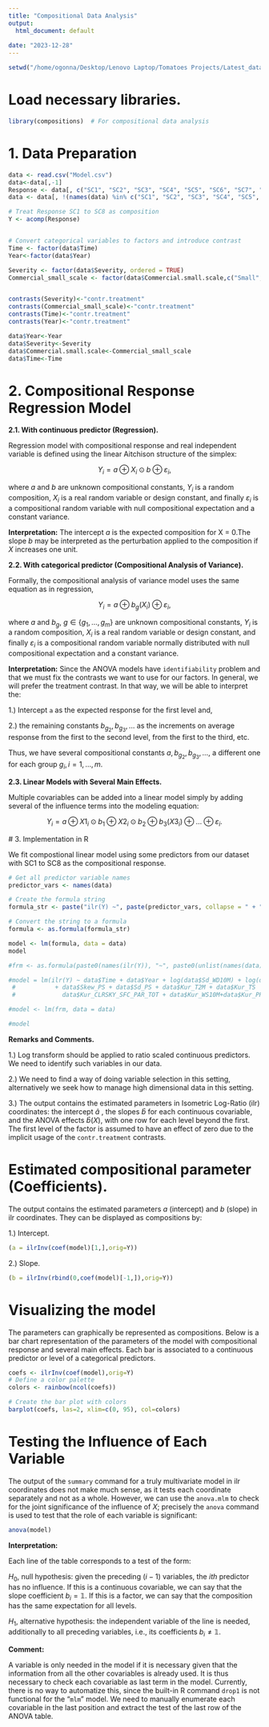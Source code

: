 ```yaml
---
title: "Compositional Data Analysis"
output:
  html_document: default
     
date: "2023-12-28"
---
```


```r
setwd("/home/ogonna/Desktop/Lenovo Laptop/Tomatoes Projects/Latest_data_and_codes")
```



#  Load necessary libraries.
```r
library(compositions)  # For compositional data analysis

```



# 1. Data Preparation
```r
data <- read.csv("Model.csv")
data<-data[,-1]
Response <- data[, c("SC1", "SC2", "SC3", "SC4", "SC5", "SC6", "SC7", "SC8")]
data <- data[, !(names(data) %in% c("SC1", "SC2", "SC3", "SC4", "SC5", "SC6", "SC7", "SC8"))]

# Treat Response SC1 to SC8 as composition
Y <- acomp(Response)


# Convert categorical variables to factors and introduce contrast 
Time <- factor(data$Time)
Year<-factor(data$Year)

Severity <- factor(data$Severity, ordered = TRUE)   
Commercial_small_scale <- factor(data$Commercial.small.scale,c("Small", "Commercial"), ordered = TRUE)


contrasts(Severity)<-"contr.treatment"
contrasts(Commercial_small_scale)<-"contr.treatment"
contrasts(Time)<-"contr.treatment"
contrasts(Year)<-"contr.treatment"

data$Year<-Year
data$Severity<-Severity
data$Commercial.small.scale<-Commercial_small_scale
data$Time<-Time

```


# 2. Compositional Response Regression Model 

**2.1. With continuous predictor (Regression).**

Regression model with compositional response and real independent variable is defined using the linear Aitchison structure of the simplex:

$$Y_i = a \oplus   X_{i} \odot b  \oplus  \varepsilon_{i},$$


where $a$ and $b$ are unknown compositional constants, $Y_i$ is a random composition,
$X_i$ is a real random variable or design constant, and finally $\varepsilon_i$ is a compositional
random variable with null compositional expectation and a constant variance.



**Interpretation:**
The intercept $a$ is the expected composition for X = 0.The slope $b$ may be interpreted as the perturbation applied to the composition if $X$ increases one unit.

**2.2. With categorical predictor (Compositional Analysis of Variance).**

Formally, the compositional analysis of variance model uses the same equation as
in regression,


$$Y_i = a \oplus b_g({X_{i}})  \oplus  \varepsilon_{i},$$


where $a$ and $b_g$, $g\in \{g_1, \dots, g_m\}$ are unknown compositional constants, $Y_i$ is a random composition,
$X_i$ is a real random variable or design constant, and finally $\varepsilon_i$ is a compositional
random variable normally distributed with null compositional expectation and a constant variance.



**Interpretation:**
Since the ANOVA models have `identifiability` problem and that we must fix the contrasts we want to use for our factors. In general, we will prefer the treatment contrast. In that way, we will be able to interpret the:

1.) Intercept `a` as the expected response for the first level and,

2.) the remaining constants $b_{g_2}, b_{g_3}, \dots$ as the increments on average response from the first to the second level, from the first to the third, etc.


Thus, we have several compositional constants $a, b_{g_2}, b_{g_3}, \dots,$ a different one for
each group $g_i, i = 1, \dots, m$.


**2.3. Linear Models with Several Main Effects.**

Multiple covariables can be added into a linear model simply by adding several of
the influence terms into the modeling equation:

$$Y_i = a \oplus  X1_{i} \odot b_1  \oplus  X2_{i} \odot b_2  \oplus b_3({X3_{i}}) \oplus \dots \oplus \varepsilon_{i}.$$

 # 3. Implementation in R
 
 We fit compostional linear model using some predictors from our dataset with SC1 to SC8 as the compositional response.
 
```r
# Get all predictor variable names
predictor_vars <- names(data)

# Create the formula string
formula_str <- paste("ilr(Y) ~", paste(predictor_vars, collapse = " + "))

# Convert the string to a formula
formula <- as.formula(formula_str)

```
 
```r
model <- lm(formula, data = data)
model
```



```r

#frm <- as.formula(paste0(names(ilr(Y)), "~", paste0(unlist(names(data)[1:ncol(data[,-c(6:13)])]), collapse = "+")))

#model = lm(ilr(Y) ~ data$Time + data$Year + log(data$Sd_WD10M) + log(data$Sd_WS10M) + data$Skew_ALLSKY_SFC_LW_DWN + data$Abs +data$Rel +data$shannon_diversity + data$Commercial.small.scale
 #           + data$Skew_PS + data$Sd_PS + data$Kur_T2M + data$Kur_TS  +  data$Kur_ALLSKY_SFC_LW_DWN +
 #             data$Kur_CLRSKY_SFC_PAR_TOT + data$Kur_WS10M+data$Kur_PRECTOTCORR+data$Severity)

#model <- lm(frm, data = data)

#model
```


**Remarks and Comments.**

1.) Log transform should be applied to ratio scaled continuous predictors. We need to identify such variables in our data.

2.) We need to find a way of doing variable selection in this setting, alternatively we seek how to manage high dimensional data in this setting.

3.)  The output contains the estimated parameters in Isometric Log-Ratio (ilr) coordinates: the intercept
$\hat{a}$ , the slopes $\hat{b}$ for each continuous covariable, and the ANOVA effects $\hat{b}(X)$, with one row for each level beyond the first. The first level of the factor is assumed to have an effect of zero due to the implicit usage of the `contr.treatment` contrasts.



# Estimated compositional parameter (Coefficients).

The output contains the estimated parameters $a$ (intercept) and $b$ (slope) in ilr coordinates. They
can be displayed as compositions by:

 1.) Intercept.
```r
(a = ilrInv(coef(model)[1,],orig=Y))
```

2.) Slope.

```r
(b = ilrInv(rbind(0,coef(model)[-1,]),orig=Y))

```


# Visualizing the model

The parameters can graphically be represented as compositions. Below is a bar chart representation of the parameters of the model  with compositional response and several main effects. Each bar is associated to a continuous predictor or level of a categorical predictors.

```r
coefs <- ilrInv(coef(model),orig=Y)
# Define a color palette
colors <- rainbow(ncol(coefs))

# Create the bar plot with colors
barplot(coefs, las=2, xlim=c(0, 95), col=colors)
```

# Testing the Influence of Each Variable


The output of the `summary` command for a truly multivariate model in ilr coordinates does not make much sense, as it tests each coordinate separately and not as a whole. However, we can use the `anova.mlm` to check for the joint significance of the influence of $X$; precisely the `anova` command is used to test that the role of each variable is significant:



```r
anova(model)
```

**Interpretation:**

Each line of the table corresponds to a test of the form:

$H_0$, null hypothesis: given the preceding $(i-1)$ variables, the $ith$ predictor
has no influence. If this is a continuous covariable, we can say that the slope
coefficient $b_i=\mathbb{1}$. If this is a factor, we can say that the composition has the
same expectation for all levels.


$H_1$, alternative hypothesis: the independent variable of the line is needed,
additionally to all preceding variables, i.e., its coefficients $b_i\neq\mathbb{1}$.


**Comment:**

A variable is only needed in the model if it is necessary given that the information
from all the other covariables is already used. It is thus necessary to check each
covariable as last term in the model. Currently, there is no way to automatize this, since the built-in R command `drop1` is not functional for the "`mlm`" model. We need to manually enumerate each
covariable in the last position and extract the test of the last row of the ANOVA table.
